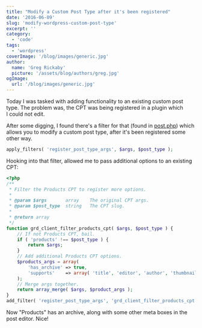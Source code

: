 ```yaml
---
title: "Modify a Custom Post Type after it's been registered"
date: '2016-06-09'
slug: 'modify-wordpress-custom-post-type'
excerpt: ''
category:
  - 'code'
tags:
  - 'wordpress'
coverImage: '/blog/images/generic.jpg'
author:
  name: 'Greg Rickaby'
  picture: '/assets/blog/authors/greg.jpg'
ogImage:
  url: '/blog/images/generic.jpg'
---
```


Today I was tasked with adding functionality to an existing custom post type. The problem was, the CPT was being registered in a plugin which I could not edit.

After some digging, I found there's a filter for that (found in [post.php](https://core.trac.wordpress.org/browser/tags/4.5.2/src/wp-includes/post.php#L1017)) which allows you to modify a custom post type, after it's been registered some other way.

```php
apply_filters( 'register_post_type_args', $args, $post_type );
```

Hooking into that filter, allowed me to pass additional options to an existing CPT:

```php
<?php
/**
 * Filter the Products CPT to register more options.
 *
 * @param $args       array    The original CPT args.
 * @param $post_type  string   The CPT slug.
 *
 * @return array
 */
function grd_client_filter_products_cpt( $args, $post_type ) {
	// If not Products CPT, bail.
	if ( 'products' !== $post_type ) {
		return $args;
	}
	// Add additional Products CPT options.
	$products_args = array(
		'has_archive' => true,
		'supports'    => array( 'title', 'editor', 'author', 'thumbnail', 'excerpt', 'custom-fields', 'page-attributes' ),
	);
	// Merge args together.
	return array_merge( $args, $product_args );
}
add_filter( 'register_post_type_args', 'grd_client_filter_products_cpt', 10, 2 );
```

Now "Products" has an archive, along with some other meta boxes in the post editor. Nice!
